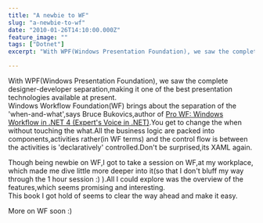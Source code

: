 ```yaml
---
title: "A newbie to WF"
slug: "a-newbie-to-wf"
date: "2010-01-26T14:10:00.000Z"
feature_image: ""
tags: ["Dotnet"]
excerpt: "With WPF(Windows Presentation Foundation), we saw the complete designer-developer separation,making it one of the best presentation technologies available at..."

---
```


With WPF(Windows Presentation Foundation), we saw the complete designer-developer separation,making it one of the best presentation technologies available at present.  
Windows Workflow Foundation(WF) brings about the separation of the 'when-and-what',says Bruce Bukovics,author of [Pro WF: Windows Workflow in .NET 4 (Expert's Voice in .NET)](http://www.amazon.com/gp/product/1430227214/ref=as_li_qf_sp_asin_tl?ie=UTF8&camp=1789&creative=9325&creativeASIN=1430227214&linkCode=as2&tag=rahulpnath-20).You get to change the when without touching the what.All the business logic are packed into components,activities rather(in WF terms) and the control flow is between the activities is 'declaratively' controlled.Don't be surprised,its XAML again.

Though being newbie on WF,I got to take a session on WF,at my workplace, which made me dive little more deeper into it(so that I don't bluff my way through the 1 hour session :) ).All I could explore was the overview of the features,which seems promising and interesting.  
This book I got hold of seems to clear the way ahead and make it easy.

More on WF soon :)